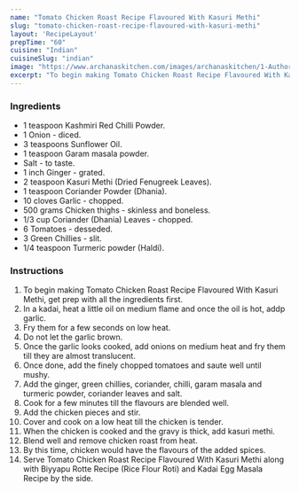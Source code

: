 ---
name: "Tomato Chicken Roast Recipe Flavoured With Kasuri Methi"
slug: "tomato-chicken-roast-recipe-flavoured-with-kasuri-methi"
layout: 'RecipeLayout'
prepTime: "60"
cuisine: "Indian"
cuisineSlug: "indian"
image: "https://www.archanaskitchen.com/images/archanaskitchen/1-Author/sneha-archanaskitchen.com/Chettinad_Style_Chicken_Roast_Recipe_semigravy_1600.jpg"
excerpt: "To begin making Tomato Chicken Roast Recipe Flavoured With Kasuri Methi, get prep with all the ingredients first"
---

### Ingredients

- 1 teaspoon Kashmiri Red Chilli Powder.
- 1 Onion - diced.
- 3 teaspoons Sunflower Oil.
- 1 teaspoon Garam masala powder.
- Salt - to taste.
- 1 inch Ginger - grated.
- 2 teaspoon Kasuri Methi (Dried Fenugreek Leaves).
- 1 teaspoon Coriander Powder (Dhania).
- 10 cloves Garlic - chopped.
- 500 grams Chicken thighs - skinless and boneless.
- 1/3 cup Coriander (Dhania) Leaves - chopped.
- 6 Tomatoes - desseded.
- 3 Green Chillies - slit.
- 1/4 teaspoon Turmeric powder (Haldi).

### Instructions

1. To begin making Tomato Chicken Roast Recipe Flavoured With Kasuri Methi, get prep with all the ingredients first.
1. In a kadai, heat a little oil on medium flame and once the oil is hot, addp garlic.
1. Fry them for a few seconds on low heat.
1. Do not let the garlic brown.
1. Once the garlic looks cooked, add onions on medium heat and fry them till they are almost translucent.
1. Once done, add the finely chopped tomatoes and saute well until mushy.
1. Add the ginger, green chillies, coriander, chilli, garam masala and turmeric powder, coriander leaves and salt.
1. Cook for a few minutes till the flavours are blended well.
1. Add the chicken pieces and stir.
1. Cover and cook on a low heat till the chicken is tender.
1. When the chicken is cooked and the gravy is thick, add kasuri methi.
1. Blend well and remove chicken roast from heat.
1. By this time, chicken would have the flavours of the added spices.
1. Serve Tomato Chicken Roast Recipe Flavoured With Kasuri Methi along with Biyyapu Rotte Recipe (Rice Flour Roti) and Kadai Egg Masala Recipe by the side.
